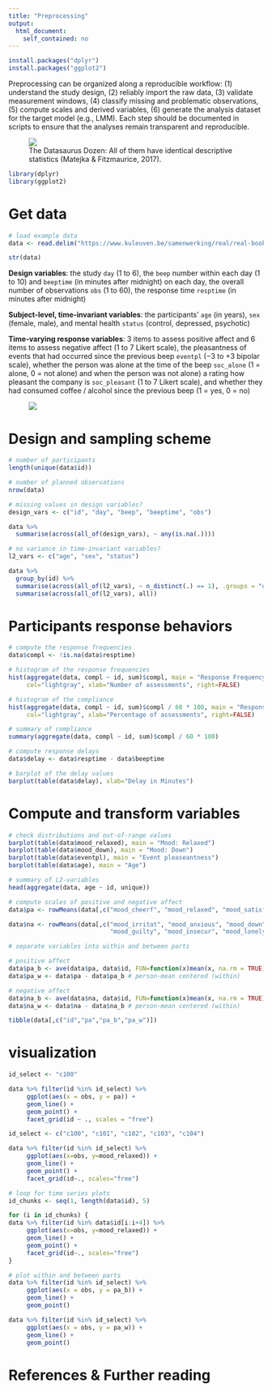 ```yaml
---
title: "Preprocessing"
output:
  html_document:
    self_contained: no
---
```


```r
install.packages("dplyr")
install.packages("ggplot2")
```

Preprocessing can be organized along a reproducible workflow: (1) understand the study design, (2) reliably import the raw data, (3) validate measurement windows, (4) classify missing and problematic observations, (5) compute scales and derived variables, (6) generate the analysis dataset for the target model (e.g., LMM). Each step should be documented in scripts to ensure that the analyses remain transparent and reproducible. 

<figure>
    <img src="https://www.researchgate.net/profile/Sheen-Levine/publication/325941519/figure/fig2/AS:824194581422080@1573514709439/The-Datasaurus-Dozen-Matejka-Fitzmaurice-2017-an-extension-of-Anscombes-quartet.ppm">
    <figcaption>The Datasaurus Dozen: All of them have identical descriptive statistics (Matejka & Fitzmaurice, 2017).
  </figcaption>
</figure>

```r
library(dplyr)
library(ggplot2)
```

# Get data

```r
# load example data
data <- read.delim("https://www.kuleuven.be/samenwerking/real/real-book/viechtbauer2022_data_esmda_example")

str(data)
```

**Design variables**: the study `day` (1 to 6), the `beep` number within
each day (1 to 10) and `beeptime` (in minutes after midnight) on each day, the overall number of observations `obs` (1 to 60), the response time `resptime` (in minutes after midnight)

**Subject-level, time-invariant variables**: the participants' `age` (in years), `sex` (female, male), and mental
health `status` (control, depressed, psychotic)  

**Time-varying response variables**: 3 items to assess positive affect and 6 items to assess negative affect (1 to 7 Likert scale), the pleasantness of events that had occurred since the previous beep `eventpl` (−3 to +3 bipolar scale), whether the person was alone at the time of the beep `soc_alone` (1 = alone, 0 = not alone) and when the person was not alone) a rating how pleasant the company is `soc_pleasant` (1 to 7 Likert scale), and whether they had consumed coffee / alcohol since the previous beep (1 = yes, 0 = no)

<figure>
    <img src="https://carpentry.library.ucsb.edu/2023-01-23-ucsb-r/fig/14-tidyr-fig3.png">
</figure>

# Design and sampling scheme

```r
# number of participants
length(unique(data$id))

# number of planned observations 
nrow(data)
```

```r
# missing values in design variables?
design_vars <- c("id", "day", "beep", "beeptime", "obs")

data %>%
  summarise(across(all_of(design_vars), ~ any(is.na(.))))
```

```r
# no variance in time-invariant variables?
l2_vars <- c("age", "sex", "status")

data %>%
  group_by(id) %>%
  summarise(across(all_of(l2_vars), ~ n_distinct(.) == 1), .groups = "drop") %>%
  summarise(across(all_of(l2_vars), all))
```

# Participants response behaviors

```r
# compute the response frequencies
data$compl <- !is.na(data$resptime)

# histogram of the response frequencies
hist(aggregate(data, compl ~ id, sum)$compl, main = "Response Frequency",
     col="lightgray", xlab="Number of assessments", right=FALSE)

# histogram of the compliance
hist(aggregate(data, compl ~ id, sum)$compl / 60 * 100, main = "Response Frequency",
     col="lightgray", xlab="Percentage of assessments", right=FALSE)

# summary of compliance
summary(aggregate(data, compl ~ id, sum)$compl / 60 * 100)
```

```r
# compute response delays
data$delay <- data$resptime - data$beeptime

# barplot of the delay values
barplot(table(data$delay), xlab="Delay in Minutes")
```

# Compute and transform variables

```r
# check distributions and out-of-range values
barplot(table(data$mood_relaxed), main = "Mood: Relaxed")
barplot(table(data$mood_down), main = "Mood: Down")
barplot(table(data$eventpl), main = "Event pleaseantness")
barplot(table(data$age), main = "Age")
```

```r
# summary of L2-variables
head(aggregate(data, age ~ id, unique))
```

```r
# compute scales of positive and negative affect
data$pa <- rowMeans(data[,c("mood_cheerf", "mood_relaxed", "mood_satisfi")])

data$na <- rowMeans(data[,c("mood_irritat", "mood_anxious", "mood_down", 
                            "mood_guilty", "mood_insecur", "mood_lonely")])
```

```r
# separate variables into within and between parts

# positive affect
data$pa_b <- ave(data$pa, data$id, FUN=function(x)mean(x, na.rm = TRUE)) # person-mean (between)
data$pa_w <- data$pa - data$pa_b # person-mean centered (within)

# negative affect
data$na_b <- ave(data$na, data$id, FUN=function(x)mean(x, na.rm = TRUE)) # person-mean (between)
data$na_w <- data$na - data$na_b # person-mean centered (within)

tibble(data[,c("id","pa","pa_b","pa_w")])
```

# visualization

```r
id_select <- "c100"

data %>% filter(id %in% id_select) %>%
     ggplot(aes(x = obs, y = pa)) +
     geom_line() +
     geom_point() +
     facet_grid(id ~ ., scales = "free") 
```

```r
id_select <- c("c100", "c101", "c102", "c103", "c104")

data %>% filter(id %in% id_select) %>%
     ggplot(aes(x=obs, y=mood_relaxed)) +
     geom_line() +
     geom_point() +
     facet_grid(id~., scales="free") 
```

```r
# loop for time series plots
id_chunks <- seq(1, length(data$id), 5)

for (i in id_chunks) {
data %>% filter(id %in% data$id[i:i+4]) %>%
     ggplot(aes(x=obs, y=mood_relaxed)) +
     geom_line() +
     geom_point() +
     facet_grid(id~., scales="free")
}
```

```r
# plot within and between parts
data %>% filter(id %in% id_select) %>%
     ggplot(aes(x = obs, y = pa_b)) +
     geom_line() +
     geom_point() 

data %>% filter(id %in% id_select) %>%
     ggplot(aes(x = obs, y = pa_w)) +
     geom_line() +
     geom_point() 
```


# References & Further reading


